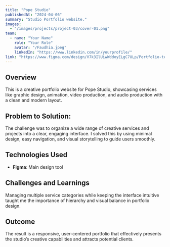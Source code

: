 ```yaml
---
title: "Pope Studio"
publishedAt: "2024-04-06"
summary: "Studio Portfolio website."
images:
  - "/images/projects/project-03/cover-01.png"
team:
  - name: "Your Name"
    role: "Your Role"
    avatar: "/Faudhia.jpeg"
    linkedIn: "https://www.linkedin.com/in/yourprofile/"
link: "https://www.figma.com/design/V7k3IlUiwWddoyELgC7ULp/Portfolio-template---Edit-this-portfolio-and-export-it-as-HTML---Get-your-portflio-live-in-no-time--Community-?node-id=11-2810&t=d0ZW6fIdacI4cvsQ-1"
---
```


## Overview

This is a creative portfolio website for Pope Studio, showcasing services like graphic design,
animation, video production, and audio production with a clean and modern layout.

## Problem to Solution:

The challenge was to organize a wide range of creative services and projects into a clear,
engaging interface. I solved this by using minimal design, easy navigation, and visual
storytelling to guide users smoothly.

## Technologies Used

- **Figma**: Main design tool

## Challenges and Learnings

Managing multiple service categories while keeping the interface intuitive taught me the
importance of hierarchy and visual balance in portfolio design.

## Outcome

The result is a responsive, user-centered portfolio that effectively presents the studio’s
creative capabilities and attracts potential clients.
